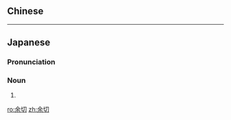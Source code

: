 {{also|餘切}}
==Chinese==
{{zh-see|餘切}}

----

==Japanese==
{{ja-kanjitab|よ|せつ|yomi=o}}

===Pronunciation===
{{ja-pron|acc=h|y=ko|よせつ}}

===Noun===
{{ja-noun|よせつ}}

# {{alternative spelling of|lang=ja|余接}}

[[ro:余切]]
[[zh:余切]]